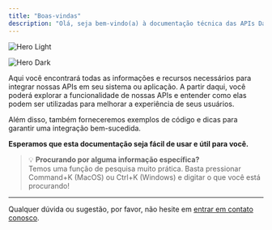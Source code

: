 ```yaml
---
title: "Boas-vindas"
description: "Olá, seja bem-vindo(a) à documentação técnica das APIs DataBox360 - Inteligência em Dados."
---
```


<img
  className="block dark:hidden"
  src="images/hero-light.png"
  alt="Hero Light"
  title="Hero Light"
/>

<img
  className="hidden dark:block"
  src="/images/hero-dark.png"
  alt="Hero Dark"
  title="Hero Dark"
/>

Aqui você encontrará todas as informações e recursos necessários para integrar nossas APIs em seu sistema ou aplicação. A partir daqui, você poderá explorar a funcionalidade de nossas APIs e entender como elas podem ser utilizadas para melhorar a experiência de seus usuários.

Além disso, também forneceremos exemplos de código e dicas para garantir uma integração bem-sucedida.

**Esperamos que esta documentação seja fácil de usar e útil para você.**

> 💡 **Procurando por alguma informação específica?**  
> Temos uma função de pesquisa muito prática. Basta pressionar Command+K (MacOS) ou Ctrl+K (Windows) e digitar o que você está procurando!

---

Qualquer dúvida ou sugestão, por favor, não hesite em [entrar em contato conosco](https://api.whatsapp.com/send/?phone=5531973049705&text&type=phone_number&app_absent=0).


